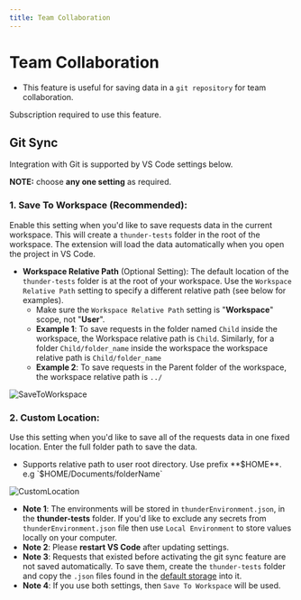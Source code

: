 ```yaml
---
title: Team Collaboration
---
```



# Team Collaboration
- This feature is useful for saving data in a `git repository` for team collaboration.

<Callout type="info">Subscription required to use this feature.</Callout>


## Git Sync



Integration with Git is supported by VS Code settings below.

**NOTE:**  choose **any one setting** as required.

### 1. Save To Workspace (Recommended):
   Enable this setting when you'd like to save requests data in the current workspace. This will create a `thunder-tests` folder in the root of the workspace. The extension will load the data automatically when you open the project in VS Code.
   - **Workspace Relative Path** (Optional Setting): The default location of the `thunder-tests` folder is at the root of your workspace. Use the `Workspace Relative Path` setting to specify a different relative path (see below for examples).
     - Make sure the `Workspace Relative Path` setting is "**Workspace**" scope, not "**User**".
     - **Example 1**: To save requests in the folder named `Child` inside the workspace, the Workspace relative path is `Child`. Similarly, for a folder `Child/folder_name` inside the workspace the workspace relative path is `Child/folder_name`
     - **Example 2**: To save requests in the Parent folder of the workspace, the workspace relative path is `../`

![SaveToWorkspace](/images/git-sync-1.png)

### 2. Custom Location:
   Use this setting when you'd like to save all of the requests data in one fixed location. Enter the full folder path to save the data.
   - Supports relative path to user root directory. Use prefix **$HOME**. e.g `$HOME/Documents/folderName`

![CustomLocation](/images/git-sync-2.png)

- **Note 1**: The environments will be stored in `thunderEnvironment.json`, in the **thunder-tests** folder. If you'd like to exclude any secrets from `thunderEnvironment.json` file then use `Local Environment` to store values locally on your computer.
- **Note 2**: Please **restart VS Code** after updating settings.
- **Note 3**: Requests that existed before activating the git sync feature are not saved automatically. To save them, create the `thunder-tests` folder and copy the `.json` files found in the [default storage](#storage-location) into it.
- **Note 4**: If you use both settings, then `Save To Workspace` will be used.
